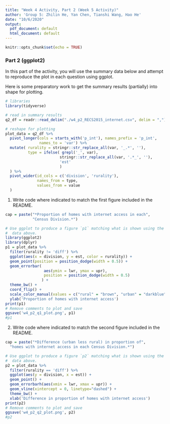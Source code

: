 ```yaml
---
title: "Week 4 Activity, Part 2 (Week 5 Activity)"
author: 'Group 5: Zhilin He, Yan Chen, Tianshi Wang, Hao He'
date: "10/6/2020"
output:
  pdf_document: default
  html_document: default
---
```


```r
knitr::opts_chunk$set(echo = TRUE)
```

### Part 2 (ggplot2)

In this part of the activity, you will use the summary data below and attempt
to reproduce the plot in each question using ggplot.

Here is some preparatory work to get the summary results (partially) into
shape for plotting. 

```r
# libraries
library(tidyverse)

# read in summary results
q2_df = readr::read_delim("./w4_p2_RECS2015_internet.csv", delim = ",")
```

```r
# reshape for plotting
plot_data = q2_df %>%
  pivot_longer(cols = starts_with('p_int'), names_prefix = 'p_int',
               names_to = 'var') %>%
  mutate( rurality = stringr::str_replace_all(var, '_.*', ''),
          type = ifelse( grepl('_', var), 
                        stringr::str_replace_all(var, '.*_', ''),
                        'est'
                        )
  ) %>%
  pivot_wider(id_cols = c('division', 'rurality'), 
              names_from = type, 
              values_from = value
  ) 
```

1. Write code where indicated to match the first figure included in the README.
```r
cap = paste("*Proportion of homes with internet access in each",
            "Census Division.*")

# Use ggplot to produce a figure `p1` matching what is shown using the
#  data above. 
library(ggplot2)
library(dplyr)
p1 = plot_data %>% 
  filter(rurality != 'diff') %>%
  ggplot(aes(x = division, y = est, color = rurality)) +
  geom_point(position = position_dodge(width = 0.5)) +
  geom_errorbar(
                 aes(ymin = lwr, ymax = upr),
                 position = position_dodge(width = 0.5)
                ) +
  theme_bw() +
  coord_flip() + 
  scale_color_manual(values = c("rural" = "brown", "urban" = "darkblue")) +
  ylab('Proportion of homes with internet access')
print(p1)
# Remove comments to plot and save
ggsave('w4_p2_q1_plot.png', p1)
#p1
```

2. Write code where indicated to match the second figure included in the README.
```r
cap = paste("*Difference (urban less rural) in proportion of",
  "homes with internet access in each Census Division.*")

# Use ggplot to produce a figure `p2` matching what is shown using the
#  data above. 
p2 = plot_data %>% 
  filter(rurality == 'diff') %>%
  ggplot(aes(y = division, x = est)) + 
  geom_point() +
  geom_errorbarh(aes(xmin = lwr, xmax = upr)) +
  geom_vline(xintercept = 0, linetype="dashed") +
  theme_bw() +
  xlab('Difference in proportion of homes with internet access')
print(p2)
# Remove comments to plot and save
ggsave('w4_p2_q2_plot.png', p2)
#p2

```

